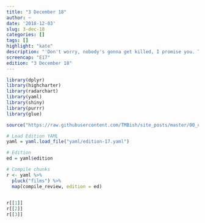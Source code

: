 ```yaml
---
title: "3 December 18"
author: ~
date: '2018-12-03'
slug: 3-dec-18
categories: []
tags: []
highlight: "kate"
description: "'Don't worry, nobody's gonna get killed, I promise you. This is just a musical emergency!' - Andreyev"
screencap: "E17"
edition: "3 December 18"
---
```


```r
library(dplyr)
library(highcharter)
library(radarchart)
library(yaml)
library(shiny)
library(purrr)
library(glue)

source("https://raw.githubusercontent.com/TMBish/site_posts/master/00_utilities/film-review-utils.R")

# Load Edition YAML
yaml = yaml.load_file("yaml/edition-17.yaml")

# Edition
ed = yaml$edition

# Compile chunks
r <- yaml %>%
  pluck("films") %>%
  map(compile_review, edition = ed)
 

r[[1]]
r[[2]]
r[[3]]
```